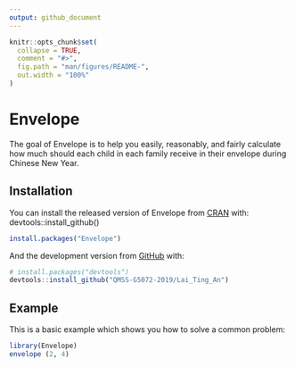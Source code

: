 ```yaml
---
output: github_document
---
```


<!-- README.md is generated from README.Rmd. Please edit that file -->

```r
knitr::opts_chunk$set(
  collapse = TRUE,
  comment = "#>",
  fig.path = "man/figures/README-",
  out.width = "100%"
)
```
# Envelope

<!-- badges: start -->
<!-- badges: end -->

The goal of Envelope is to help you easily, reasonably, and fairly calculate how much should each child in each family receive in their envelope during Chinese New Year.

## Installation

You can install the released version of Envelope from [CRAN](https://CRAN.R-project.org) with: devtools::install_github()

``` r
install.packages("Envelope")
```

And the development version from [GitHub](https://github.com/) with:

``` r
# install.packages("devtools")
devtools::install_github("QMSS-G5072-2019/Lai_Ting_An")
```
## Example

This is a basic example which shows you how to solve a common problem:

```r
library(Envelope)
envelope (2, 4)
```

